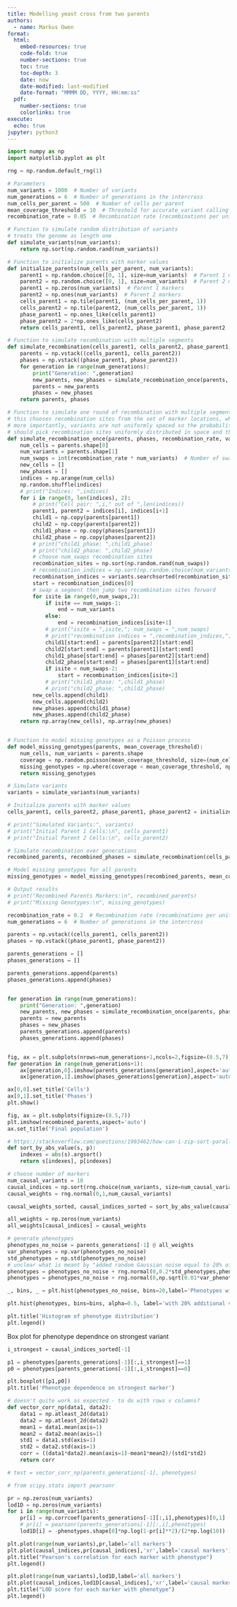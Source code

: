 ```yaml
---
title: Modelling yeast cross from two parents
authors:
  - name: Markus Owen
format: 
  html:
    embed-resources: true
    code-fold: true
    number-sections: true
    toc: true
    toc-depth: 3
    date: now
    date-modified: last-modified
    date-format: "MMMM DD, YYYY, HH:mm:ss"
  pdf: 
    number-sections: true
    colorlinks: true
execute:
  echo: true
jupyter: python3
---
```


```python
import numpy as np
import matplotlib.pyplot as plt
```

```python
rng = np.random.default_rng(1)
```
```python

# Parameters
num_variants = 1000  # Number of variants
num_generations = 6  # Number of generations in the intercross
num_cells_per_parent = 500  # Number of cells per parent
mean_coverage_threshold = 10  # Threshold for accurate variant calling
recombination_rate = 0.05  # Recombination rate (recombinations per unit genome length)

# Function to simulate random distribution of variants
# treats the genome as length one
def simulate_variants(num_variants):
    return np.sort(np.random.rand(num_variants))

# Function to initialize parents with marker values
def initialize_parents(num_cells_per_parent, num_variants):
    parent1 = np.random.choice([0, 1], size=num_variants)  # Parent 1 markers
    parent2 = np.random.choice([0, 1], size=num_variants)  # Parent 2 markers
    parent1 = np.zeros(num_variants)  # Parent 1 markers
    parent2 = np.ones(num_variants)  # Parent 2 markers
    cells_parent1 = np.tile(parent1, (num_cells_per_parent, 1))
    cells_parent2 = np.tile(parent2, (num_cells_per_parent, 1))
    phase_parent1 = np.ones_like(cells_parent1)
    phase_parent2 = 2*np.ones_like(cells_parent2)
    return cells_parent1, cells_parent2, phase_parent1, phase_parent2

# Function to simulate recombination with multiple segments
def simulate_recombination(cells_parent1, cells_parent2, phase_parent1, phase_parent2, num_generations, recombination_rate, variants):
    parents = np.vstack((cells_parent1, cells_parent2))
    phases = np.vstack((phase_parent1, phase_parent2))
    for generation in range(num_generations):
        print("Generation: ",generation)
        new_parents, new_phases = simulate_recombination_once(parents, phases, recombination_rate, variants)
        parents = new_parents
        phases = new_phases
    return parents, phases

# Function to simulate one round of recombination with multiple segments
# this chooses recombination sites from the set of marker locations, which isn't quite what would happen, but the effect would be the same - if the actual segment went beyond the marker any information between markers is lost anyway
# more importantly, variants are not uniformly spaced so the probability of recombination should account for that
# should pick recombination sites uniformly distributed in space and then find where the variant locations sit in relation to those points
def simulate_recombination_once(parents, phases, recombination_rate, variants):
    num_cells = parents.shape[0]
    num_variants = parents.shape[1]
    num_swaps = int(recombination_rate * num_variants)  # Number of swaps based on recombination rate
    new_cells = []
    new_phases = []
    indices = np.arange(num_cells)
    np.random.shuffle(indices)
    # print("Indices: ",indices)
    for i in range(0, len(indices), 2):
        # print("Cell pair: ",i," out of ",len(indices))
        parent1, parent2 = indices[i], indices[i+1]
        child1 = np.copy(parents[parent1])
        child2 = np.copy(parents[parent2])
        child1_phase = np.copy(phases[parent1])
        child2_phase = np.copy(phases[parent2])
        # print("child1_phase: ",child1_phase)
        # print("child2_phase: ",child2_phase)
        # choose num_swaps recombination sites
        recombination_sites = np.sort(np.random.rand(num_swaps))
        # recombination_indices = np.sort(np.random.choice(num_variants, size=num_swaps, replace=False))
        recombination_indices = variants.searchsorted(recombination_sites)
        start = recombination_indices[0]
        # swap a segment then jump two recombination sites forward
        for isite in range(0,num_swaps,2):
            if isite == num_swaps-1:
                end = num_variants
            else:
                end = recombination_indices[isite+1]
            # print("isite = ",isite,"; num_swaps = ",num_swaps)
            # print("recombination indices = ",recombination_indices,"; start = ",start,"; end = ",end)
            child1[start:end] = parents[parent2][start:end]
            child2[start:end] = parents[parent1][start:end]
            child1_phase[start:end] = phases[parent2][start:end]
            child2_phase[start:end] = phases[parent1][start:end]
            if isite < num_swaps-2:
                start = recombination_indices[isite+2]
            # print("child1_phase: ",child1_phase)
            # print("child2_phase: ",child2_phase)
        new_cells.append(child1)
        new_cells.append(child2)
        new_phases.append(child1_phase)
        new_phases.append(child2_phase)
    return np.array(new_cells), np.array(new_phases)


# Function to model missing genotypes as a Poisson process
def model_missing_genotypes(parents, mean_coverage_threshold):
    num_cells, num_variants = parents.shape
    coverage = np.random.poisson(mean_coverage_threshold, size=(num_cells, num_variants))
    missing_genotypes = np.where(coverage < mean_coverage_threshold, np.nan, parents)
    return missing_genotypes

# Simulate variants
variants = simulate_variants(num_variants)

# Initialize parents with marker values
cells_parent1, cells_parent2, phase_parent1, phase_parent2 = initialize_parents(num_cells_per_parent, num_variants)

# print("Simulated Variants:", variants)
# print("Initial Parent 1 Cells:\n", cells_parent1)
# print("Initial Parent 2 Cells:\n", cells_parent2)

# Simulate recombination over generations
recombined_parents, recombined_phases = simulate_recombination(cells_parent1, cells_parent2, phase_parent1, phase_parent2, num_generations, recombination_rate, variants)

# Model missing genotypes for all parents
missing_genotypes = model_missing_genotypes(recombined_parents, mean_coverage_threshold)

# Output results
# print("Recombined Parents Markers:\n", recombined_parents)
# print("Missing Genotypes:\n", missing_genotypes)


```
```python

recombination_rate = 0.2  # Recombination rate (recombinations per unit genome length)
num_generations = 6  # Number of generations in the intercross

parents = np.vstack((cells_parent1, cells_parent2))
phases = np.vstack((phase_parent1, phase_parent2))

parents_generations = []
phases_generations = []

parents_generations.append(parents)
phases_generations.append(phases)


for generation in range(num_generations):
    print("Generation: ",generation)
    new_parents, new_phases = simulate_recombination_once(parents, phases, recombination_rate, variants)
    parents = new_parents
    phases = new_phases
    parents_generations.append(parents)
    phases_generations.append(phases)


fig, ax = plt.subplots(nrows=num_generations+1,ncols=2,figsize=(8.5,7))
for generation in range(num_generations+1):
    ax[generation,0].imshow(parents_generations[generation],aspect='auto')
    ax[generation,1].imshow(phases_generations[generation],aspect='auto')

ax[0,0].set_title('Cells')
ax[0,1].set_title('Phases')
plt.show()


```

```python

fig, ax = plt.subplots(figsize=(8.5,7))
plt.imshow(recombined_parents,aspect='auto')
ax.set_title('Final population')

```

```python
# https://stackoverflow.com/questions/1903462/how-can-i-zip-sort-parallel-numpy-arrays
def sort_by_abs_value(s, p):
    indexes = abs(s).argsort()
    return s[indexes], p[indexes]
```
```python

# choose number of markers
num_causal_variants = 10
causal_indices = np.sort(rng.choice(num_variants, size=num_causal_variants, replace=False))
causal_weights = rng.normal(0,1,num_causal_variants)

causal_weights_sorted, causal_indices_sorted = sort_by_abs_value(causal_weights,causal_indices)

all_weights = np.zeros(num_variants)
all_weights[causal_indices] = causal_weights
```
```python

# generate phenotypes
phenotypes_no_noise = parents_generations[-1] @ all_weights
var_phenotypes = np.var(phenotypes_no_noise)
std_phenotypes = np.std(phenotypes_no_noise)
# unclear what is meant by "added random Gaussian noise equal to 20% of the total variance"
phenotypes = phenotypes_no_noise + rng.normal(0,0.2*std_phenotypes,phenotypes_no_noise.shape[0])
phenotypes = phenotypes_no_noise + rng.normal(0,np.sqrt(0.01*var_phenotypes),phenotypes_no_noise.shape[0])

```

```python
_, bins, _ = plt.hist(phenotypes_no_noise, bins=20,label='Phenotypes without noise')

plt.hist(phenotypes, bins=bins, alpha=0.5, label='with 20% additional variance')

plt.title('Histogram of phenotype distribution')
plt.legend()
```

Box plot for phenotype dependnce on strongest variant 
```python

i_strongest = causal_indices_sorted[-1]

p1 = phenotypes[parents_generations[-1][:,i_strongest]==1]
p0 = phenotypes[parents_generations[-1][:,i_strongest]==0]

plt.boxplot([p1,p0])
plt.title('Phenotype dependence on strongest marker')

```


```python
# doesn't quite work as expected - to do with rows v columns?
def vector_corr_np(data1, data2):
    data1 = np.atleast_2d(data1)
    data2 = np.atleast_2d(data2)
    mean1 = data1.mean(axis=1) 
    mean2 = data2.mean(axis=1)
    std1 = data1.std(axis=1)
    std2 = data2.std(axis=1)
    corr = ((data1*data2).mean(axis=1)-mean1*mean2)/(std1*std2)
    return corr
```

```python
# test = vector_corr_np(parents_generations[-1], phenotypes)
```

```python
# from scipy.stats import pearsonr

pr = np.zeros(num_variants)
lod1D = np.zeros(num_variants)
for i in range(num_variants): 
    pr[i] = np.corrcoef(parents_generations[-1][:,i],phenotypes)[0,1]
    # pr[i] = pearsonr(parents_generations[-1][:,i],phenotypes)
    lod1D[i] = -phenotypes.shape[0]*np.log(1-pr[i]**2)/(2*np.log(10))
```

```python
plt.plot(range(num_variants),pr,label='all markers')
plt.plot(causal_indices,pr[causal_indices],'xr',label='causal markers')
plt.title("Pearson's correlation for each marker with phenotype")
plt.legend()
```

```python
plt.plot(range(num_variants),lod1D,label='all markers')
plt.plot(causal_indices,lod1D[causal_indices],'xr',label='causal markers')
plt.title("LOD score for each marker with phenotype")
plt.legend()
```